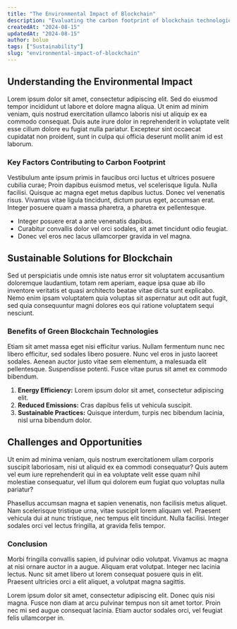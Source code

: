 ```yaml
---
title: "The Environmental Impact of Blockchain"
description: "Evaluating the carbon footprint of blockchain technologies and what is being done to make them more sustainable."
createdAt: "2024-08-15"
updatedAt: "2024-08-15"
author: boluo
tags: ["Sustainability"]
slug: "environmental-impact-of-blockchain"
---
```


## Understanding the Environmental Impact

Lorem ipsum dolor sit amet, consectetur adipiscing elit. Sed do eiusmod tempor incididunt ut labore et dolore magna aliqua. Ut enim ad minim veniam, quis nostrud exercitation ullamco laboris nisi ut aliquip ex ea commodo consequat. Duis aute irure dolor in reprehenderit in voluptate velit esse cillum dolore eu fugiat nulla pariatur. Excepteur sint occaecat cupidatat non proident, sunt in culpa qui officia deserunt mollit anim id est laborum.

### Key Factors Contributing to Carbon Footprint

Vestibulum ante ipsum primis in faucibus orci luctus et ultrices posuere cubilia curae; Proin dapibus euismod metus, vel scelerisque ligula. Nulla facilisi. Quisque ac magna eget metus dapibus luctus. Donec vel venenatis risus. Vivamus vitae ligula tincidunt, dictum purus eget, accumsan erat. Integer posuere quam a massa pharetra, a pharetra ex pellentesque. 

- Integer posuere erat a ante venenatis dapibus.
- Curabitur convallis dolor vel orci sodales, sit amet tincidunt odio feugiat.
- Donec vel eros nec lacus ullamcorper gravida in vel magna.

## Sustainable Solutions for Blockchain

Sed ut perspiciatis unde omnis iste natus error sit voluptatem accusantium doloremque laudantium, totam rem aperiam, eaque ipsa quae ab illo inventore veritatis et quasi architecto beatae vitae dicta sunt explicabo. Nemo enim ipsam voluptatem quia voluptas sit aspernatur aut odit aut fugit, sed quia consequuntur magni dolores eos qui ratione voluptatem sequi nesciunt.

### Benefits of Green Blockchain Technologies

Etiam sit amet massa eget nisi efficitur varius. Nullam fermentum nunc nec libero efficitur, sed sodales libero posuere. Nunc vel eros in justo laoreet sodales. Aenean auctor justo vitae sem elementum, a malesuada elit pellentesque. Suspendisse potenti. Fusce vitae purus sit amet ex commodo bibendum.

1. **Energy Efficiency:** Lorem ipsum dolor sit amet, consectetur adipiscing elit.
2. **Reduced Emissions:** Cras dapibus felis ut vehicula suscipit.
3. **Sustainable Practices:** Quisque interdum, turpis nec bibendum lacinia, nisl urna bibendum dolor.

## Challenges and Opportunities

Ut enim ad minima veniam, quis nostrum exercitationem ullam corporis suscipit laboriosam, nisi ut aliquid ex ea commodi consequatur? Quis autem vel eum iure reprehenderit qui in ea voluptate velit esse quam nihil molestiae consequatur, vel illum qui dolorem eum fugiat quo voluptas nulla pariatur?

Phasellus accumsan magna et sapien venenatis, non facilisis metus aliquet. Nam scelerisque tristique urna, vitae suscipit lorem aliquam vel. Praesent vehicula dui at nunc tristique, nec tempus elit tincidunt. Nulla facilisi. Integer sodales orci vel lectus fringilla, at gravida felis tempor. 

### Conclusion

Morbi fringilla convallis sapien, id pulvinar odio volutpat. Vivamus ac magna at nisi ornare auctor in a augue. Aliquam erat volutpat. Integer nec lacinia lectus. Nunc sit amet libero ut lorem consequat posuere quis in elit. Praesent ultricies orci a elit aliquet, a volutpat magna sagittis.

Lorem ipsum dolor sit amet, consectetur adipiscing elit. Donec quis nisi magna. Fusce non diam at arcu pulvinar tempus non sit amet tortor. Proin nec mi sed augue consequat lacinia. Etiam auctor sodales orci, vel feugiat felis ullamcorper in.

